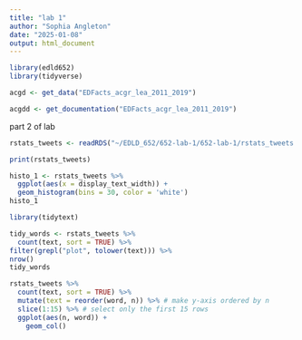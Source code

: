 ```yaml
---
title: "lab 1"
author: "Sophia Angleton"
date: "2025-01-08"
output: html_document
---
```


```r
library(edld652)
library(tidyverse)

acgd <- get_data("EDFacts_acgr_lea_2011_2019")

acgdd <- get_documentation("EDFacts_acgr_lea_2011_2019")
```

part 2 of lab

```r
rstats_tweets <- readRDS("~/EDLD_652/652-lab-1/652-lab-1/rstats_tweets.rds")

print(rstats_tweets)
```
```r
histo_1 <- rstats_tweets %>% 
  ggplot(aes(x = display_text_width)) +
  geom_histogram(bins = 30, color = 'white')
histo_1
```

```r
library(tidytext)

tidy_words <- rstats_tweets %>% 
  count(text, sort = TRUE) %>% 
filter(grepl("plot", tolower(text))) %>%
nrow()
tidy_words

```
```r
rstats_tweets %>% 
  count(text, sort = TRUE) %>% 
  mutate(text = reorder(word, n)) %>% # make y-axis ordered by n
  slice(1:15) %>% # select only the first 15 rows
  ggplot(aes(n, word)) +
    geom_col()

```

